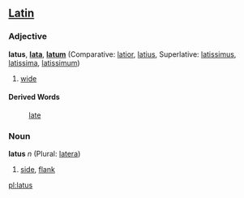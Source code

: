 ==[[Latin]]==
===Adjective===
'''latus''', '''[[lata]]''', '''[[latum]]''' (Comparative: [[latior]], [[latius]], Superlative: [[latissimus]], [[latissima]], [[latissimum]])

#[[wide]]
====Derived Words====
: [[late]]
===Noun===
'''latus''' ''n'' (Plural: [[latera]])

#[[side]], [[flank]]

[[pl:latus]]